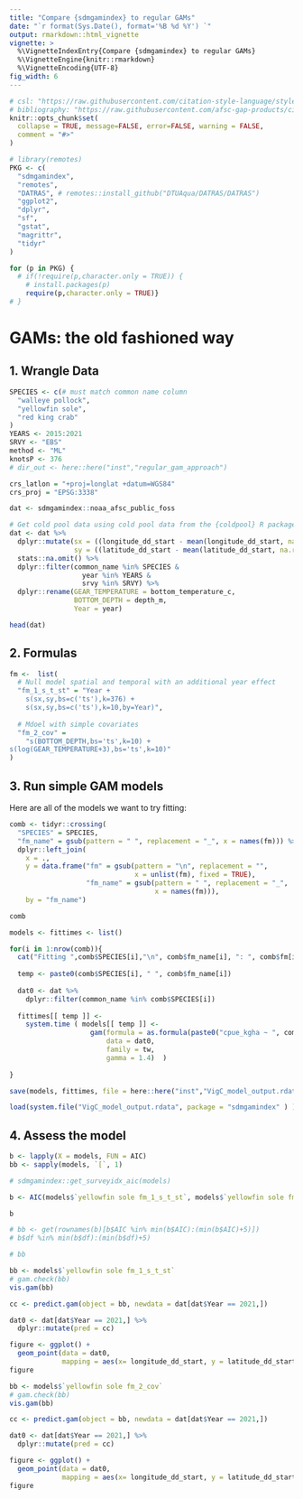 ```yaml
---
title: "Compare {sdmgamindex} to regular GAMs"
date: "`r format(Sys.Date(), format='%B %d %Y') `"
output: rmarkdown::html_vignette
vignette: >
  %\VignetteIndexEntry{Compare {sdmgamindex} to regular GAMs}
  %\VignetteEngine{knitr::rmarkdown}
  %\VignetteEncoding{UTF-8}
fig_width: 6 
---
```


```r
# csl: "https://raw.githubusercontent.com/citation-style-language/styles/master/apa-no-ampersand.csl"
# bibliography: "https://raw.githubusercontent.com/afsc-gap-products/citations/main/cite/bibliography.bib"
knitr::opts_chunk$set(
  collapse = TRUE, message=FALSE, error=FALSE, warning = FALSE, 
  comment = "#>"
)

# library(remotes)
PKG <- c(
  "sdmgamindex", 
  "remotes",
  "DATRAS", # remotes::install_github("DTUAqua/DATRAS/DATRAS")
  "ggplot2", 
  "dplyr",
  "sf", 
  "gstat",
  "magrittr", 
  "tidyr"
)

for (p in PKG) {
  # if(!require(p,character.only = TRUE)) {  
    # install.packages(p)
    require(p,character.only = TRUE)}
# }
```

# GAMs: the old fashioned way

## 1. Wrangle Data

```r
SPECIES <- c(# must match common name column
  "walleye pollock",
  "yellowfin sole",
  "red king crab"
)
YEARS <- 2015:2021
SRVY <- "EBS"
method <- "ML"
knotsP <- 376
# dir_out <- here::here("inst","regular_gam_approach")

crs_latlon = "+proj=longlat +datum=WGS84"
crs_proj = "EPSG:3338"

dat <- sdmgamindex::noaa_afsc_public_foss

# Get cold pool data using cold pool data from the {coldpool} R package
dat <- dat %>%
  dplyr::mutate(sx = ((longitude_dd_start - mean(longitude_dd_start, na.rm = TRUE))/1000),
                sy = ((latitude_dd_start - mean(latitude_dd_start, na.rm = TRUE))/1000)) %>% 
  stats::na.omit() %>% 
  dplyr::filter(common_name %in% SPECIES &
                  year %in% YEARS &
                  srvy %in% SRVY) %>% 
  dplyr::rename(GEAR_TEMPERATURE = bottom_temperature_c, 
                BOTTOM_DEPTH = depth_m, 
                Year = year)

head(dat)
```

## 2. Formulas

```r
fm <-  list(
  # Null model spatial and temporal with an additional year effect
  "fm_1_s_t_st" = "Year +
    s(sx,sy,bs=c('ts'),k=376) + 
    s(sx,sy,bs=c('ts'),k=10,by=Year)",
  
  # Mdoel with simple covariates
  "fm_2_cov" = 
    "s(BOTTOM_DEPTH,bs='ts',k=10) +
s(log(GEAR_TEMPERATURE+3),bs='ts',k=10)"
)
```

## 3. Run simple GAM models

Here are all of the models we want to try fitting:

```r
comb <- tidyr::crossing(
  "SPECIES" = SPECIES, 
  "fm_name" = gsub(pattern = " ", replacement = "_", x = names(fm))) %>% 
  dplyr::left_join(
    x = ., 
    y = data.frame("fm" = gsub(pattern = "\n", replacement = "", 
                               x = unlist(fm), fixed = TRUE), 
                   "fm_name" = gsub(pattern = " ", replacement = "_", 
                                    x = names(fm))), 
    by = "fm_name")

comb
```


```r
models <- fittimes <- list()

for(i in 1:nrow(comb)){
  cat("Fitting ",comb$SPECIES[i],"\n", comb$fm_name[i], ": ", comb$fm[i], "\n")
  
  temp <- paste0(comb$SPECIES[i], " ", comb$fm_name[i])
  
  dat0 <- dat %>% 
    dplyr::filter(common_name %in% comb$SPECIES[i])
  
  fittimes[[ temp ]] <-
    system.time ( models[[ temp ]] <-
                    gam(formula = as.formula(paste0("cpue_kgha ~ ", comb$fm[i])), 
                        data = dat0, 
                        family = tw, 
                        gamma = 1.4)  )
  
}

save(models, fittimes, file = here::here("inst","VigC_model_output.rdata"))
```

```r
load(system.file("VigC_model_output.rdata", package = "sdmgamindex" ) ) 
```

## 4. Assess the model

```r
b <- lapply(X = models, FUN = AIC)
bb <- sapply(models, `[`, 1)

# sdmgamindex::get_surveyidx_aic(models)

b <- AIC(models$`yellowfin sole fm_1_s_t_st`, models$`yellowfin sole fm_2_cov`)# get(paste0("b", 1:9))

b

# bb <- get(rownames(b)[b$AIC %in% min(b$AIC):(min(b$AIC)+5)])
# b$df %in% min(b$df):(min(b$df)+5) 

# bb
```

```r
bb <- models$`yellowfin sole fm_1_s_t_st`
# gam.check(bb)
vis.gam(bb)
```

```r
cc <- predict.gam(object = bb, newdata = dat[dat$Year == 2021,])

dat0 <- dat[dat$Year == 2021,] %>% 
  dplyr::mutate(pred = cc)

figure <- ggplot() +
  geom_point(data = dat0, 
             mapping = aes(x= longitude_dd_start, y = latitude_dd_start, color = pred))
figure
```

```r
bb <- models$`yellowfin sole fm_2_cov`
# gam.check(bb)
vis.gam(bb)
```

```r
cc <- predict.gam(object = bb, newdata = dat[dat$Year == 2021,])

dat0 <- dat[dat$Year == 2021,] %>% 
  dplyr::mutate(pred = cc)

figure <- ggplot() +
  geom_point(data = dat0, 
             mapping = aes(x= longitude_dd_start, y = latitude_dd_start, color = pred))
figure
```





